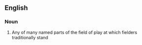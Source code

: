 ==English==

===Noun===
{{en-noun|head=[[fielding]] [[position]]}}

# {{lb|en|cricket|baseball}} Any of many named parts of the field of play at which fielders traditionally stand